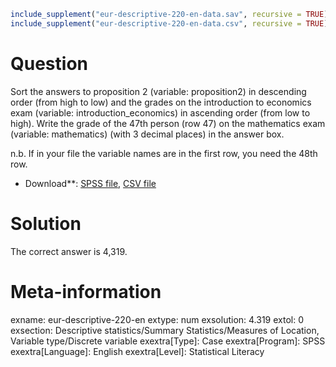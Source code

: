 ```r
include_supplement("eur-descriptive-220-en-data.sav", recursive = TRUE)
include_supplement("eur-descriptive-220-en-data.csv", recursive = TRUE)
```

Question
========
Sort the answers to proposition 2 (variable: proposition2) in descending order (from high to low) and the grades on the introduction to economics exam (variable: introduction_economics) in ascending order (from low to high). Write the grade of the 47th person (row 47) on the mathematics exam (variable: mathematics) (with 3 decimal places) in the answer box.

n.b. If in your file the variable names are in the first row, you need the 48th row.

* Download**: [SPSS file](eur-descriptive-220-en-data.sav), [CSV file](eur-descriptive-220-en-data.csv)


Solution
========
The correct answer is 4,319.

Meta-information
================
exname: eur-descriptive-220-en
extype: num
exsolution: 4.319
extol: 0
exsection: Descriptive statistics/Summary Statistics/Measures of Location, Variable type/Discrete variable
exextra[Type]: Case
exextra[Program]: SPSS
exextra[Language]: English
exextra[Level]: Statistical Literacy

